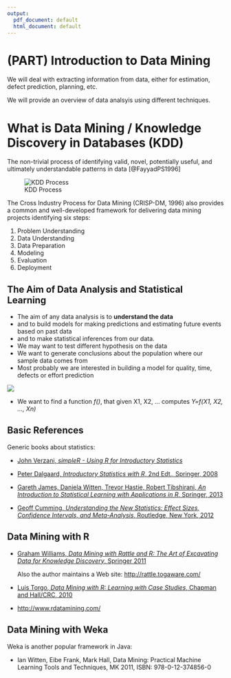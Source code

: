 ```yaml
---
output:
  pdf_document: default
  html_document: default
---
```

# (PART) Introduction to Data Mining {-}

We will deal with extracting information from data, either for estimation, defect prediction, planning, etc. 

We will provide an overview of data analsyis using different techniques. 

# What is Data Mining / Knowledge Discovery in Databases (KDD)

The non-trivial process of identifying valid, novel, potentially useful, and ultimately understandable patterns in data [@FayyadPS1996]

![KDD Process](figures/Fayyad96kdd-process.png)

The Cross Industry Process for Data Mining (CRISP-DM, 1996) also provides a common and well-developed framework for delivering data mining projects identifying six steps:


  1. Problem Understanding
  2. Data Understanding
  3. Data Preparation
  4. Modeling
  5. Evaluation
  6. Deployment

## The Aim of Data Analysis and Statistical Learning
  - The aim of any data analysis is to  **understand the data** 
  - and to build models for making predictions and estimating future events based on past data
  - and to make statistical inferences from our data.
  - We may want to test different hypothesis on the data
  - We want to generate conclusions about the population where our sample data comes from
  - Most probably we are interested in building a model for quality, time, defects or effort prediction
    
  ![](figures/prediction.png)
  
  - We want to find a function *f()*, that given X1, X2, ...  computes *Y=f(X1, X2, ..., Xn)*


## Basic References 

Generic books about statistics:

  * [John Verzani, *simpleR - Using R for Introductory Statistics*](https://cran.r-project.org/doc/contrib/Verzani-SimpleR.pdf)
  
  * [Peter Dalgaard, *Introductory Statistics with R*, 2nd Edt., Springer, 2008](https://www.springer.com/gp/book/9780387790534)

  * [Gareth James, Daniela Witten, Trevor Hastie, Robert Tibshirani, *An Introduction to Statistical Learning with Applications in R*, Springer, 2013](http://www.springer.com/it/book/9781461471370)

  * [Geoff Cumming, *Understanding the New Statistics: Effect Sizes, Confidence Intervals, and Meta-Analysis*, Routledge, New York, 2012](https://www.routledge.com/products/9780415879682)
    

## Data Mining with R

  * [Graham Williams, *Data Mining with Rattle and R: The Art of Excavating Data for Knowledge Discovery*, Springer 2011](http://www.springer.com/gp/book/9781441998897)
  
    Also the author maintains a Web site:
    [http://rattle.togaware.com/](http://rattle.togaware.com/)
  
  * [Luis Torgo, *Data Mining with R: Learning with Case Studies*, Chapman and Hall/CRC, 2010](https://www.crcpress.com/Data-Mining-with-R-Learning-with-Case-Studies/Torgo/9781439810187)
  
  * [http://www.rdatamining.com/](http://www.rdatamining.com/)
  
  
## Data Mining with Weka

Weka is another popular framework in Java:

  *  Ian Witten, Eibe Frank, Mark Hall, Data Mining: Practical Machine Learning Tools and Techniques, MK 2011, ISBN: 978-0-12-374856-0


